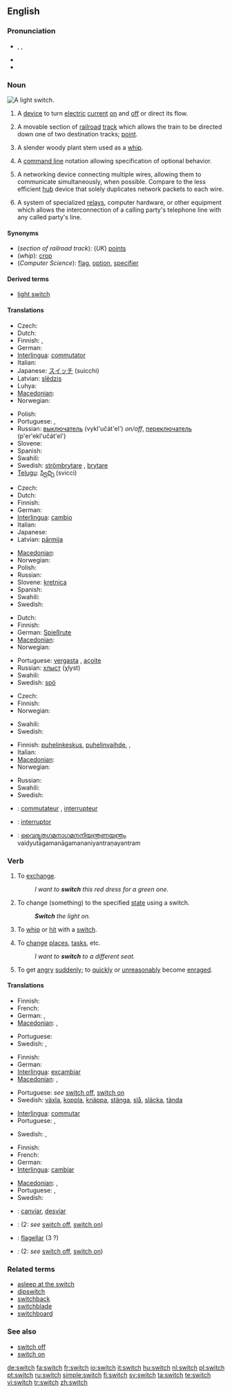 {{wikipedia|dab=switch (disambiguation)|switch}}
==English==

===Pronunciation===
{{wikipedia}}
* {{enPR|swĭch}}, {{IPA|/swɪtʃ/}}, {{SAMPA|/swItS/}}
* {{audio|en-us-switch.ogg|Audio (US)}}
* {{rhymes|ɪtʃ}}

===Noun===
[[Image:Light switch inside.jpg|thumb|right|A light switch.]]
{{en-noun|es}}

# A [[device]] to turn [[electric]] [[current]] [[turn on|on]] and [[turn off|off]] or direct its flow.
# {{context|railroading|US}} A movable section of [[railroad]] [[track]] which allows the train to be directed down one of two destination tracks; [[point]].
# A slender woody plant stem used as a [[whip]].
# {{computer science}} A [[CLI|command line]] notation allowing specification of optional behavior.
# {{context|computer networks}} A networking device connecting multiple wires, allowing them to communicate simultaneously, when possible. Compare to the less efficient [[hub]] device that solely duplicates network packets to each wire.
# {{telecommunication}} A system of specialized [[relay]]s, computer hardware, or other equipment which allows the interconnection of a calling party's telephone line with any called party's line.

====Synonyms====
* (''section of railroad track''): (''UK'') [[points]]
* (''whip''): [[crop]]
* (''Computer Science''): [[flag]], [[option]], [[specifier]]

====Derived terms====
* [[light switch]]

====Translations====
{{trans-top|device to turn electric current on and off or direct its flow}}
* Czech: {{t-|cs|vypínač|m}}
* Dutch: {{t-|nl|schakelaar|m}}
* Finnish: {{t+|fi|kytkin}}, {{t-|fi|katkaisija}}
* German: {{t+|de|Schalter|m}}
* [[Interlingua]]: [[commutator]]
* Italian: {{t+|it|interruttore}}
* Japanese: [[スイッチ]] (suicchi)
* Latvian: [[slēdzis]] {{m}}
* Luhya: {{tø|luy|eswichi}}
* [[Macedonian]]: {{t|mk|прекинувач|m|tr=prekínuvač|sc=Cyrl|xs=Macedonian}}
* Norwegian: {{t|no|bryter|m}}
{{trans-mid}}
* Polish: {{t+|pl|wyłącznik|m}}
* Portuguese: {{t+|pt|interruptor|m}}, {{t+|pt|chave|f}}
* Russian: [[выключатель]] (vykl'učát'el') {{m}} ''on/off'', [[переключатель]] (p'er'ekl'učát'el') {{m}}
* Slovene: {{t+|sl|stikalo|n}}
* Spanish: {{t+|es|interruptor|m}}
* Swahili: {{t|sw|swichi}}
* Swedish: [[strömbrytare]] {{c}}, [[brytare]] {{c}}
* [[Telugu]]: [[స్విచ్చి]] (svicci)
{{trans-bottom}}

{{trans-top|movable section of railroad track}}
* Czech: {{t-|cs|výhybka|f}}
* Dutch: {{t+|nl|wissel}}
* Finnish: {{t-|fi|vaihde}}
* German: {{t+|de|Weiche|f}}
* [[Interlingua]]: [[cambio]]
* Italian: {{t+|it|scambio|m}}
* Japanese: {{t+|ja|ポイント|tr=pointo|sc=Jpan}}
* Latvian: [[pārmija]] {{f}}
{{trans-mid}}
* [[Macedonian]]: {{t|mk|свртница|f|tr=sv'rtnica|sc=Cyrl|xs=Macedonian}}
* Norwegian: {{t-|no|pens|m}}
* Polish: {{t+|pl|zwrotnica|f}}
* Russian: {{t+|ru|стрелка|f|tr=str'élka|sc=Cyrl}}
* Slovene: [[kretnica]] {{f}}
* Spanish: {{t+|es|aguja|f}}
* Swahili: {{t|sw|swichi}}
* Swedish: {{t+|sv|växel|c}}
{{trans-bottom}}

{{trans-top|thin rod used as a whip}}
* Dutch: {{t-|nl|spitsroede}}
* Finnish: {{t-|fi|vitsa}}
* German: [[Spießrute]] {{f}}
* [[Macedonian]]: {{t|mk|прачка|f|tr=práčka|sc=Cyrl}}
* Norwegian: {{t|no|prylestokk|m}}
{{trans-mid}}
* Portuguese: [[vergasta]] {{f}}, [[açoite]] {{m}}
* Russian: [[хлыст]] (χlyst) {{m}}
* Swahili: {{t|sw|swichi}}
* Swedish: [[spö]] {{n}}
{{trans-bottom}}

{{trans-top|command line notation}}
* Czech: {{t-|cs|přepínač|m}}
* Finnish: {{t+|fi|lippu}}
* Norwegian: {{t|no|svitsj|m}}
{{trans-mid}}
* Swahili: {{t|sw|swichi}}
* Swedish: {{t+|sv|växel|c}}
{{trans-bottom}}

{{trans-top|system which allows the interconnection of a calling party's telephone line with any called party's line}}
* Finnish: [[puhelinkeskus]], [[puhelinvaihde]], {{t-|fi|vaihde}}, {{t+|fi|keskus}}
* Italian: {{t-|it|centralino|m}}
* [[Macedonian]]: {{t-|mk|развод|m|tr=rázvod|sc=Cyrl|xs=Macedonian}}
* Norwegian: {{t|no|sentral|m}}
{{trans-mid}}
* Russian: {{t+|ru|коммутатор|m|tr=kommutátor|sc=Cyrl}}
* Swahili: {{t|sw|swichi}}
* Swedish: {{t+|sv|växel|c}}
{{trans-bottom}}

{{checktrans-top}}
* {{ttbc|French}}: [[commutateur]] {{m}}, [[interrupteur]] {{m}}
* {{ttbc|Interlingua}}: [[interruptor]]
* {{ttbc|Malayalam}}: [[വൈദ്യുതഗമനാഗമനനിയന്ത്രണയന്ത്രം]] vaidyutagamanāgamananiyantraṇayantram
{{checktrans-mid}}
{{checktrans-bottom}}

===Verb===
{{en-verb|switch|es}}

# {{transitive}} To [[exchange]].
#: ''I want to '''switch''' this red dress for a green one.''
# {{transitive}} To change (something) to the specified [[state]] using a switch.
#: '''''Switch''' the light on.''
# {{transitive}} To [[whip]] or [[hit]] with a [[switch]].
# {{intransitive}} To [[change]] [[place]]s, [[task]]s, etc.
#: ''I want to '''switch''' to a different seat.''
# {{slang}} {{intransitive}} To get [[angry]] [[suddenly]]; to [[quickly]] or [[unreasonably]] become [[enraged]].

====Translations====
{{trans-top|To exchange}}
* Finnish: {{t+|fi|vaihtaa}}
* French: {{t+|fr|échanger}}
* German: {{t+|de|tauschen}}, {{t+|de|austauschen}}
* [[Macedonian]]: {{t|mk|разменува|tr=razménuva|sc=Cyrl|xs=Macedonian}},  {{t|mk|сменува|tr=sménuva|sc=Cyrl|xs=Macedonian}}
{{trans-mid}}
* Portuguese: {{t+|pt|trocar}}
* Swedish: {{t+|sv|byta}}, {{t+|sv|ändra}}
{{trans-bottom}}

{{trans-top|To change (something) to the specified state using a switch}}
* Finnish: {{t+|fi|kytkeä}}
* German: {{t+|de|schalten}}
* [[Interlingua]]: [[excambiar]]
* [[Macedonian]]: {{t|mk|шалта|tr=šálta|sc=Cyrl|xs=Macedonian}},  {{t|mk|прешалтува|tr=prešáltuva|sc=Cyrl|xs=Macedonian}}
{{trans-mid}}
* Portuguese: ''see'' [[switch off]], [[switch on]]
* Swedish: [[växla]], [[koppla]], [[knäppa]], [[stänga]], [[slå]], [[släcka]], [[tända]]
{{trans-bottom}}

{{trans-top|To hit with a switch (''rod'')}}
* [[Interlingua]]: [[commutar]]
* Portuguese: {{t+|pt|vergastar}}, {{t+|pt|açoitar}}
{{trans-mid}}
* Swedish: {{t+|sv|slå}}, {{t+|sv|piska}}
{{trans-bottom}}

{{trans-top|To change places / tasks}}
* Finnish: {{t+|fi|vaihtaa}}
* French: {{t+|fr|changer}}
* German: {{t+|de|wechseln}}
* [[Interlingua]]: [[cambiar]]
{{trans-mid}}
* [[Macedonian]]: {{t|mk|сменува|tr=sménuva|sc=Cyrl|xs=Macedonian}},  {{t|mk|разменува|tr=razménuva|sc=Cyrl|xs=Macedonian}}
* Portuguese: {{t+|pt|trocar}}, {{t+|pt|mudar}}
* Swedish: {{t+|sv|byta}}
{{trans-bottom}}

{{checktrans-top}}
* {{ttbc|Catalan}}: [[canviar]], [[desviar]]
* {{ttbc|French}}: (2: ''see'' [[switch off]], [[switch on]])
{{checktrans-mid}}
* {{ttbc|Interlingua}}: [[flagellar]] (3 ?)
* {{ttbc|Italian}}: (2: ''see'' [[switch off]], [[switch on]])
{{checktrans-bottom}}

===Related terms===
* [[asleep at the switch]]
* [[dipswitch]]
* [[switchback]]
* [[switchblade]]
* [[switchboard]]

===See also===
* [[switch off]]
* [[switch on]]

[[de:switch]]
[[fa:switch]]
[[fr:switch]]
[[io:switch]]
[[it:switch]]
[[hu:switch]]
[[nl:switch]]
[[pl:switch]]
[[pt:switch]]
[[ru:switch]]
[[simple:switch]]
[[fi:switch]]
[[sv:switch]]
[[ta:switch]]
[[te:switch]]
[[vi:switch]]
[[tr:switch]]
[[zh:switch]]